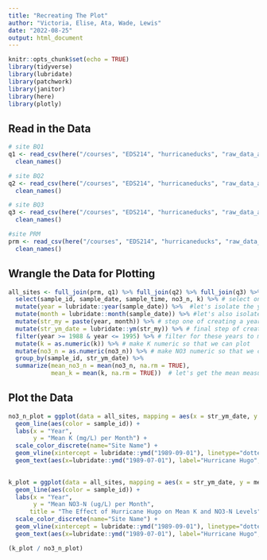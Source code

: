 ```yaml
---
title: "Recreating The Plot"
author: "Victoria, Elise, Ata, Wade, Lewis"
date: "2022-08-25"
output: html_document
---
```


```r
knitr::opts_chunk$set(echo = TRUE)
library(tidyverse)
library(lubridate)
library(patchwork)
library(janitor)
library(here)
library(plotly)
```

## Read in the Data

```r

# site BQ1
q1 <- read_csv(here("/courses", "EDS214", "hurricaneducks", "raw_data_all", "QuebradaCuenca1-Bisley.csv"), na = "-9999") %>%
  clean_names()

# site BQ2
q2 <- read_csv(here("/courses", "EDS214", "hurricaneducks", "raw_data_all", "QuebradaCuenca2-Bisley.csv"), na = "-9999") %>%
  clean_names()

# site BQ3
q3 <- read_csv(here("/courses", "EDS214", "hurricaneducks", "raw_data_all", "QuebradaCuenca3-Bisley.csv"), na = "-9999") %>%
  clean_names()

#site PRM
prm <- read_csv(here("/courses", "EDS214", "hurricaneducks", "raw_data_all", "RioMameyesPuenteRoto.csv"), na = "-9999") %>%
  clean_names()
```

## Wrangle the Data for Plotting

```r
all_sites <- full_join(prm, q1) %>% full_join(q2) %>% full_join(q3) %>% # full join the data for each site to keep all data for all sites
  select(sample_id, sample_date, sample_time, no3_n, k) %>% # select only the columns we need to make things more simple
  mutate(year = lubridate::year(sample_date)) %>%  #let's isolate the year for our graph since we will end up needing a "year month" column for graphing and need the year for filtering to match the plot timespan
  mutate(month = lubridate::month(sample_date)) %>% #let's also isolate the month since we will end up needing a "year month" column
  mutate(str_my = paste(year, month)) %>% # step one of creating a year_month column
  mutate(str_ym_date = lubridate::ym(str_my)) %>% # final step of creating a year month column
  filter(year >= 1988 & year <= 1995) %>% # filter for these years to match the plot
  mutate(k = as.numeric(k)) %>% # make K numeric so that we can plot
  mutate(no3_n = as.numeric(no3_n)) %>% # make NO3 numeric so that we can plot
  group_by(sample_id, str_ym_date) %>% 
  summarize(mean_no3_n = mean(no3_n, na.rm = TRUE),
            mean_k = mean(k, na.rm = TRUE))  # let's get the mean measurement values by year month for each site
```

## Plot the Data

```r

no3_n_plot = ggplot(data = all_sites, mapping = aes(x = str_ym_date, y = mean_no3_n)) +
  geom_line(aes(color = sample_id)) +
  labs(x = "Year",
       y = "Mean K (mg/L) per Month") + 
  scale_color_discrete(name="Site Name") +
  geom_vline(xintercept = lubridate::ymd("1989-09-01"), linetype="dotted") + # add a dotted line when the hurricane was (days are all "01")
  geom_text(aes(x=lubridate::ymd("1989-07-01"), label="Hurricane Hugo", y=0), color="black", size = 3)
  

k_plot = ggplot(data = all_sites, mapping = aes(x = str_ym_date, y = mean_k)) +
  geom_line(aes(color = sample_id)) +
  labs(x = "Year",
       y = "Mean NO3-N (ug/L) per Month",
      title = "The Effect of Hurricane Hugo on Mean K and NO3-N Levels") + 
  scale_color_discrete(name="Site Name") +
  geom_vline(xintercept = lubridate::ymd("1989-09-01"), linetype="dotted") +
  geom_text(aes(x=lubridate::ymd("1989-07-01"), label="Hurricane Hugo", y=0), color="black", size = 3)

(k_plot / no3_n_plot)
```
